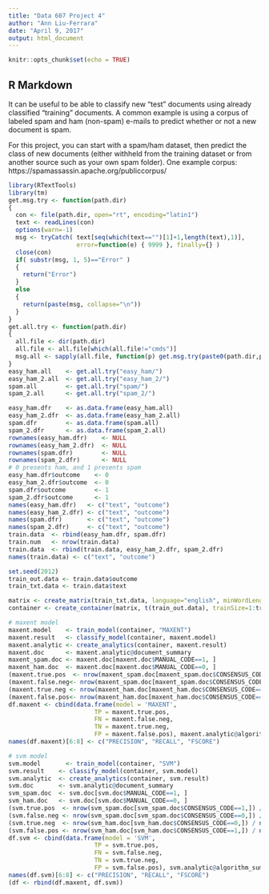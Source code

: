 ---
title: "Data 607 Project 4"
author: "Ann Liu-Ferrara"
date: "April 9, 2017"
output: html_document
---

```{r setup, include=FALSE}
knitr::opts_chunk$set(echo = TRUE)
```

## R Markdown
It can be useful to be able to classify new "test" documents using already classified "training" documents.  A common example is using a corpus of labeled spam and ham (non-spam) e-mails to predict whether or not a new document is spam.  

For this project, you can start with a spam/ham dataset, then predict the class of new documents (either withheld from the training dataset or from another source such as your own spam folder).   One example corpus:  https://spamassassin.apache.org/publiccorpus/

```{r echo = TRUE}
library(RTextTools)
library(tm)
get.msg.try <- function(path.dir)
{
  con <- file(path.dir, open="rt", encoding="latin1")
  text <- readLines(con)
  options(warn=-1)
  msg <- tryCatch( text[seq(which(text=="")[1]+1,length(text),1)],
                   error=function(e) { 9999 }, finally={} )
  close(con)
  if( substr(msg, 1, 5)=="Error" ) 
  {
    return("Error")
  }
  else 
  {
    return(paste(msg, collapse="\n"))
  }
}
get.all.try <- function(path.dir)
{
  all.file <- dir(path.dir)
  all.file <- all.file[which(all.file!="cmds")]
  msg.all <- sapply(all.file, function(p) get.msg.try(paste0(path.dir,p)))
}
easy_ham.all    <- get.all.try("easy_ham/")
easy_ham_2.all  <- get.all.try("easy_ham_2/")
spam.all        <- get.all.try("spam/")
spam_2.all      <- get.all.try("spam_2/")

easy_ham.dfr    <- as.data.frame(easy_ham.all)
easy_ham_2.dfr  <- as.data.frame(easy_ham_2.all)
spam.dfr        <- as.data.frame(spam.all)
spam_2.dfr      <- as.data.frame(spam_2.all)
rownames(easy_ham.dfr)    <- NULL
rownames(easy_ham_2.dfr)  <- NULL
rownames(spam.dfr)        <- NULL
rownames(spam_2.dfr)      <- NULL
# 0 presents ham, and 1 presents spam 
easy_ham.dfr$outcome    <- 0
easy_ham_2.dfr$outcome  <- 0
spam.dfr$outcome        <- 1
spam_2.dfr$outcome      <- 1
names(easy_ham.dfr)   <- c("text", "outcome")
names(easy_ham_2.dfr) <- c("text", "outcome")
names(spam.dfr)       <- c("text", "outcome")
names(spam_2.dfr)     <- c("text", "outcome")
train.data  <- rbind(easy_ham.dfr, spam.dfr)
train.num   <- nrow(train.data)
train.data  <- rbind(train.data, easy_ham_2.dfr, spam_2.dfr)
names(train.data) <- c("text", "outcome")

set.seed(2012)
train_out.data <- train.data$outcome
train_txt.data <- train.data$text

matrix <- create_matrix(train_txt.data, language="english", minWordLength=3, removeNumbers=TRUE, stemWords=FALSE, removePunctuation=TRUE, weighting=weightTfIdf)
container <- create_container(matrix, t(train_out.data), trainSize=1:train.num, testSize=(train.num+1):nrow(train.data), virgin=FALSE)

# maxent model
maxent.model    <- train_model(container, "MAXENT")
maxent.result   <- classify_model(container, maxent.model)
maxent.analytic <- create_analytics(container, maxent.result)
maxent.doc      <- maxent.analytic@document_summary
maxent_spam.doc <- maxent.doc[maxent.doc$MANUAL_CODE==1, ]
maxent_ham.doc  <- maxent.doc[maxent.doc$MANUAL_CODE==0, ]
(maxent.true.pos  <- nrow(maxent_spam.doc[maxent_spam.doc$CONSENSUS_CODE==1,]) / nrow(maxent_spam.doc))
(maxent.false.neg<- nrow(maxent_spam.doc[maxent_spam.doc$CONSENSUS_CODE==0,]) / nrow(maxent_spam.doc))
(maxent.true.neg <- nrow(maxent_ham.doc[maxent_ham.doc$CONSENSUS_CODE==0,]) / nrow(maxent_ham.doc))
(maxent.false.pos<- nrow(maxent_ham.doc[maxent_ham.doc$CONSENSUS_CODE==1,]) / nrow(maxent_ham.doc))
df.maxent <- cbind(data.frame(model = 'MAXENT', 
                        TP = maxent.true.pos,
                        FN = maxent.false.neg,
                        TN = maxent.true.neg,
                        FP = maxent.false.pos), maxent.analytic@algorithm_summary[2, ])
names(df.maxent)[6:8] <- c("PRECISION", "RECALL", "FSCORE")

# svm model
svm.model       <- train_model(container, "SVM")
svm.result    <- classify_model(container, svm.model)
svm.analytic  <- create_analytics(container, svm.result)
svm.doc       <- svm.analytic@document_summary
svm_spam.doc  <- svm.doc[svm.doc$MANUAL_CODE==1, ]
svm_ham.doc   <- svm.doc[svm.doc$MANUAL_CODE==0, ]
(svm.true.pos  <- nrow(svm_spam.doc[svm_spam.doc$CONSENSUS_CODE==1,]) / nrow(svm_spam.doc))
(svm.false.neg <- nrow(svm_spam.doc[svm_spam.doc$CONSENSUS_CODE==0,]) / nrow(svm_spam.doc))
(svm.true.neg  <- nrow(svm_ham.doc[svm_ham.doc$CONSENSUS_CODE==0,]) / nrow(svm_ham.doc))
(svm.false.pos <- nrow(svm_ham.doc[svm_ham.doc$CONSENSUS_CODE==1,]) / nrow(svm_ham.doc))
df.svm <- cbind(data.frame(model = 'SVM', 
                        TP = svm.true.pos,
                        FN = svm.false.neg,
                        TN = svm.true.neg,
                        FP = svm.false.pos), svm.analytic@algorithm_summary[2, ])
names(df.svm)[6:8] <- c("PRECISION", "RECALL", "FSCORE")
(df <- rbind(df.maxent, df.svm))


```